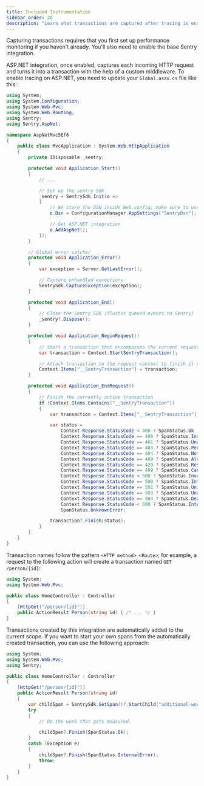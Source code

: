 ```yaml
---
title: Included Instrumentation
sidebar_order: 20
description: "Learn what transactions are captured after tracing is enabled."
---
```


<Note>

Capturing transactions requires that you first <PlatformLink to="/performance/">set up performance monitoring</PlatformLink> if you haven't already. You'll also need to enable the <PlatformLink to="/">base Sentry integration</PlatformLink>.

</Note>

ASP.NET integration, once enabled, captures each incoming HTTP request and turns it into a transaction with the help of a custom middleware. To enable tracing on ASP.NET, you need to update your `Global.asax.cs` file like this:

```csharp
using System;
using System.Configuration;
using System.Web.Mvc;
using System.Web.Routing;
using Sentry;
using Sentry.AspNet;

namespace AspNetMvc5Ef6
{
    public class MvcApplication : System.Web.HttpApplication
    {
        private IDisposable _sentry;

        protected void Application_Start()
        {
            // ...

            // Set up the sentry SDK
            _sentry = SentrySdk.Init(o =>
            {
                // We store the DSN inside Web.config; make sure to use your own DSN!
                o.Dsn = ConfigurationManager.AppSettings["SentryDsn"];

                // Get ASP.NET integration
                o.AddAspNet();
            });
        }

        // Global error catcher
        protected void Application_Error()
        {
            var exception = Server.GetLastError();

            // Capture unhandled exceptions
            SentrySdk.CaptureException(exception);
        }

        protected void Application_End()
        {
            // Close the Sentry SDK (flushes queued events to Sentry)
            _sentry?.Dispose();
        }

        protected void Application_BeginRequest()
        {
            // Start a transaction that encompasses the current request
            var transaction = Context.StartSentryTransaction();

            // Attach transaction to the request context to finish it when the request ends
            Context.Items["__SentryTransaction"] = transaction;
        }

        protected void Application_EndRequest()
        {
            // Finish the currently active transaction
            if (Context.Items.Contains("__SentryTransaction"))
            {
                var transaction = Context.Items["__SentryTransaction"] as ISpan;

                var status =
                    Context.Response.StatusCode < 400 ? SpanStatus.Ok :
                    Context.Response.StatusCode == 400 ? SpanStatus.InvalidArgument :
                    Context.Response.StatusCode == 401 ? SpanStatus.Unauthenticated :
                    Context.Response.StatusCode == 403 ? SpanStatus.PermissionDenied :
                    Context.Response.StatusCode == 404 ? SpanStatus.NotFound :
                    Context.Response.StatusCode == 409 ? SpanStatus.AlreadyExists :
                    Context.Response.StatusCode == 429 ? SpanStatus.ResourceExhausted :
                    Context.Response.StatusCode == 499 ? SpanStatus.Cancelled :
                    Context.Response.StatusCode < 500 ? SpanStatus.InvalidArgument :
                    Context.Response.StatusCode == 500 ? SpanStatus.InternalError :
                    Context.Response.StatusCode == 501 ? SpanStatus.Unimplemented :
                    Context.Response.StatusCode == 503 ? SpanStatus.Unavailable :
                    Context.Response.StatusCode == 504 ? SpanStatus.DeadlineExceeded :
                    Context.Response.StatusCode < 600 ? SpanStatus.InternalError :
                    SpanStatus.UnknownError;

                transaction?.Finish(status);
            }
        }
    }
}
```

Transaction names follow the pattern `<HTTP method> <Route>`; for example, a request to the following action will create a transaction named `GET /person/{id}`:

```csharp
using System;
using System.Web.Mvc;

public class HomeController : Controller
{
    [HttpGet("/person/{id}")]
    public ActionResult Person(string id) { /* ... */ }
}
```

Transactions created by this integration are automatically added to the current scope. If you want to start your own spans from the automatically created transaction, you can use the following approach:

```csharp
using System;
using System.Web.Mvc;
using Sentry;

public class HomeController : Controller
{
    [HttpGet("/person/{id}")]
    public ActionResult Person(string id)
    {
        var childSpan = SentrySdk.GetSpan()?.StartChild("additional-work");
        try
        {
            // Do the work that gets measured.

            childSpan?.Finish(SpanStatus.Ok);
        }
        catch (Exception e)
        {
            childSpan?.Finish(SpanStatus.InternalError);
            throw;
        }
    }
}
```
